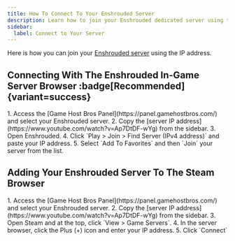 ```yaml
---
title: How To Connect To Your Enshrouded Server
description: Learn how to join your Enshrouded dedicated server using the IP address.
sidebar:
  label: Connect to Your Server
---
```


Here is how you can join your [Enshrouded server](https://www.gamehostbros.com/enshrouded-server-hosting/) using the IP address.

## Connecting With The Enshrouded In-Game Server Browser :badge[Recommended]{variant=success}

<Steps>
1. Access the [Game Host Bros Panel](https://panel.gamehostbros.com/) and select your Enshrouded server.
2. Copy the [server IP address](https://www.youtube.com/watch?v=Ap7DtDF-wYg) from the sidebar.
3. Open Enshrouded.
4. Click `Play > Join > Find Server (IPv4 address)` and paste your IP address.
5. Select `Add To Favorites` and then `Join` your server from the list.
</Steps>

## Adding Your Enshrouded Server To The Steam Browser

<Steps>
1. Access the [Game Host Bros Panel](https://panel.gamehostbros.com/) and select your Enshrouded server.
2. Copy the [server IP address](https://www.youtube.com/watch?v=Ap7DtDF-wYg) from the sidebar.
3. Open Steam and at the top, click `View > Game Servers`.
4. In the server browser, click the Plus (+) icon and enter your IP address.
5. Click `Connect`
</Steps>